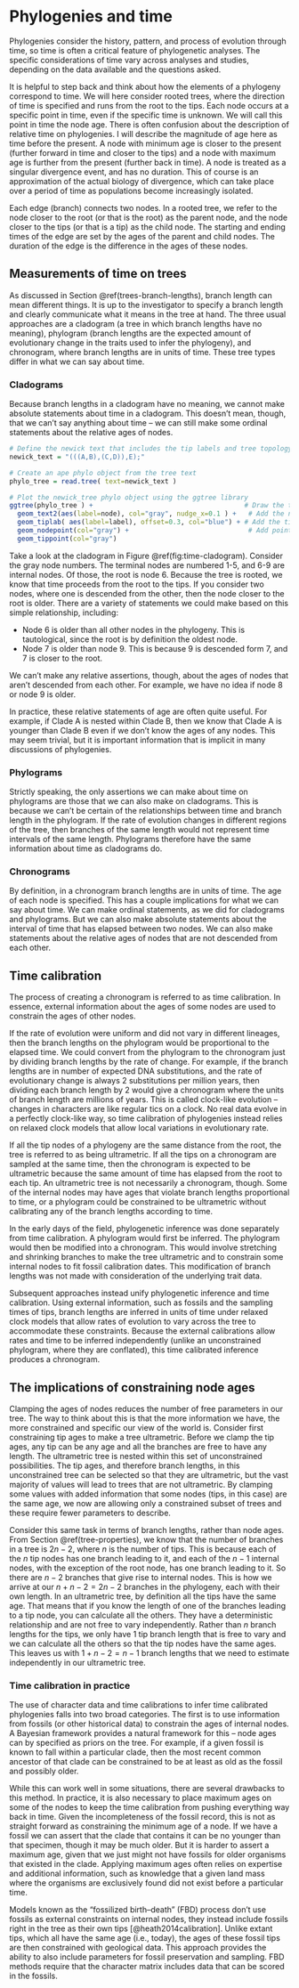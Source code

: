 # Phylogenies and time

Phylogenies consider the history, pattern, and process of evolution through time, so time is often a critical feature of phylogenetic analyses. The specific considerations of time vary across analyses and studies, depending on the data available and the questions asked.

It is helpful to step back and think about how the elements of a phylogeny correspond to time. We will here consider rooted trees, where the direction of time is specified and runs from the root to the tips. Each node occurs at a specific point in time, even if the specific time is unknown. We will call this point in time the node age. There is often confusion about the description of relative time on phylogenies. I will describe the magnitude of age here as time before the present. A node with minimum age is closer to the present (further forward in time and closer to the tips) and a node with maximum age is further from the present (further back in time). A node is treated as a singular divergence event, and has no duration. This of course is an approximation of the actual biology of divergence, which can take place over a period of time as populations become increasingly isolated.

Each edge (branch) connects two nodes. In a rooted tree, we refer to the node closer to the root (or that is the root) as the parent node, and the node closer to the tips (or that is a tip) as the child node. The starting and ending times of the edge are set by the ages of the parent and child nodes. The duration of the edge is the difference in the ages of these nodes.


## Measurements of time on trees

As discussed in Section \@ref(trees-branch-lengths), branch length can mean different things. It is up to the investigator to specify a branch length and clearly communicate what it means in the tree at hand. The three usual approaches are a cladogram (a tree in which branch lengths have no meaning), phylogram (branch lengths are the expected amount of evolutionary change in the traits used to infer the phylogeny), and chronogram, where branch lengths are in units of time. These tree types differ in what we can say about time.

### Cladograms

Because branch lengths in a cladogram have no meaning, we cannot make absolute statements about time in a cladogram. This doesn't mean, though, that we can't say anything about time -- we can still make some ordinal statements about the relative ages of nodes.

```r

# Define the newick text that includes the tip labels and tree topology
newick_text = "(((A,B),(C,D)),E);"

# Create an ape phylo object from the tree text
phylo_tree = read.tree( text=newick_text )

# Plot the newick_tree phylo object using the ggtree library
ggtree(phylo_tree ) +                                      # Draw the tree
  geom_text2(aes(label=node), col="gray", nudge_x=0.1 ) +   # Add the node numbers
  geom_tiplab( aes(label=label), offset=0.3, col="blue") + # Add the tip labels
  geom_nodepoint(col="gray") +                              # Add points on nodes
  geom_tippoint(col="gray")

```

Take a look at the cladogram in Figure \@ref(fig:time-cladogram). Consider the gray node numbers. The terminal nodes are numbered 1-5, and 6-9 are internal nodes. Of those, the root is node 6. Because the tree is rooted, we know that time proceeds from the root to the tips. If you consider two nodes, where one is descended from the other, then the node closer to the root is older. There are a variety of statements we could make based on this simple relationship, including:

- Node 6 is older than all other nodes in the phylogeny. This is tautological, since the root is by definition the oldest node.
- Node 7 is older than node 9. This is because 9 is descended form 7, and 7 is closer to the root.

We can't make any relative assertions, though, about the ages of nodes that aren't descended from each other. For example, we have no idea if node 8 or node 9 is older.

In practice, these relative statements of age are often quite useful. For example, if Clade A is nested within Clade B, then we know that Clade A is younger than Clade B even if we don't know the ages of any nodes. This may seem trivial, but it is important information that is implicit in many discussions of phylogenies.




### Phylograms

Strictly speaking, the only assertions we can make about time on phylograms are those that we can also make on cladograms. This is because we can't be certain of the relationships between time and branch length in the phylogram. If the rate of evolution changes in different regions of the tree, then branches of the same length would not represent time intervals of the same length. Phylograms therefore have the same information about time as cladograms do.



### Chronograms

By definition, in a chronogram branch lengths are in units of time. The age of each node is specified. This has a couple implications for what we can say about time. We can make ordinal statements, as we did for cladograms and phylograms. But we can also make absolute statements about the interval of time that has elapsed between two nodes. We can also make statements about the relative ages of nodes that are not descended from each other.


## Time calibration

The process of creating a chronogram is referred to as time calibration. In essence, external information about the ages of some nodes are used to constrain the ages of other nodes.

If the rate of evolution were uniform and did not vary in different lineages, then the branch lengths on the phylogram would be proportional to the elapsed time. We could convert from the phylogram to the chronogram just by dividing branch lengths by the rate of change. For example, if the branch lengths are in number of expected DNA substitutions, and the rate of evolutionary change is always 2 substitutions per million years, then dividing each branch length by 2 would give a chronogram where the units of branch length are millions of years. This is called clock-like evolution -- changes in characters are like regular tics on a clock. No real data evolve in a perfectly clock-like way, so time calibration of phylogenies instead relies on relaxed clock models that allow local variations in evolutionary rate.

If all the tip nodes of a phylogeny are the same distance from the root, the tree is referred to as being ultrametric. If all the tips on a chronogram are sampled at the same time, then the chronogram is expected to be ultrametric because the same amount of time has elapsed from the root to each tip. An ultrametric tree is not necessarily a chronogram, though. Some of the internal nodes may have ages that violate branch lengths proportional to time, or a phylogram could be constrained to be ultrametric without calibrating any of the branch lengths according to time.

In the early days of the field, phylogenetic inference was done separately from time calibration. A phylogram would first be inferred. The phylogram would then be modified into a chronogram. This would involve stretching and shrinking branches to make the tree ultrametric and to constrain some internal nodes to fit fossil calibration dates. This modification of branch lengths was not made with consideration of the underlying trait data. 

Subsequent approaches instead unify phylogenetic inference and time calibration. Using external information, such as fossils and the sampling times of tips, branch lengths are inferred in units of time under relaxed clock models that allow rates of evolution to vary across the tree to accommodate these constraints. Because the external calibrations allow rates and time to be inferred independently (unlike an unconstrained phylogram, where they are conflated), this time calibrated inference produces a chronogram.


## The implications of constraining node ages

Clamping the ages of nodes reduces the number of free parameters in our tree. The way to think about this is that the more information we have, the more constrained and specific our view of the world is. Consider first constraining tip ages to make a tree ultrametric. Before we clamp the tip ages, any tip can be any age and all the branches are free to have any length. The ultrametric tree is nested within this set of unconstrained possibilities. The tip ages, and therefore branch lengths, in this unconstrained tree can be selected so that they are ultrametric, but the vast majority of values will lead to trees that are not ultrametric. By clamping some values with added information that some nodes (tips, in this case) are the same age, we now are allowing only a constrained subset of trees and these require fewer parameters to describe.

Consider this same task in terms of branch lengths, rather than node ages. From Section \@ref(tree-properties), we know that the number of branches in a tree is $2n-2$, where $n$ is the number of tips. This is because each of the $n$ tip nodes has one branch leading to it, and each of the $n-1$ internal nodes, with the exception of the root node, has one branch leading to it. So there are $n-2$ branches that give rise to internal nodes. This is how we arrive at our $n+n-2=2n-2$ branches in the phylogeny, each with their own length. In an ultrametric tree, by definition all the tips have the same age. That means that if you know the length of one of the branches leading to a tip node, you can calculate all the others. They have a deterministic relationship and are not free to vary independently. Rather than $n$ branch lengths for the tips, we only have $1$ tip branch length that is free to vary and we can calculate all the others so that the tip nodes have the same ages. This leaves us with $1+n-2=n-1$ branch lengths that we need to estimate independently in our ultrametric tree.


### Time calibration in practice

The use of character data and time calibrations to infer time calibrated phylogenies falls into two broad categories. The first is to use information from fossils (or other historical data) to constrain the ages of internal nodes. A Bayesian framework provides a natural framework for this -- node ages can by specified as priors on the tree. For example, if a given fossil is known to fall within a particular clade, then the most recent common ancestor of that clade can be constrained to be at least as old as the fossil and possibly older. 

While this can work well in some situations, there are several drawbacks to this method. In practice, it is also necessary to place maximum ages on some of the nodes to keep the time calibration from pushing everything way back in time. Given the incompleteness of the fossil record, this is not as straight forward as constraining the minimum age of a node. If we have a fossil we can assert that the clade that contains it can be no younger than that specimen, though it may be much older. But it is harder to assert a maximum age, given that we just might not have fossils for older organisms that existed in the clade. Applying maximum ages often relies on expertise and additional information, such as knowledge that a given land mass where the organisms are exclusively found did not exist before a particular time.

Models known as the "fossilized birth–death" (FBD) process don't use fossils as external constraints on internal nodes, they instead include fossils right in the tree as their own tips [@heath2014calibration]. Unlike extant tips, which all have the same age (i.e., today), the ages of these fossil tips are then constrained with geological data. This approach provides the ability to also include parameters for fossil preservation and sampling. FBD methods require that the character matrix includes data that can be scored in the fossils.

